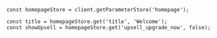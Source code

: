 ```tsx
const homepageStore = client.getParameterStore('homepage');

const title = homepageStore.get('title', 'Welcome');
const showUpsell = homepageStore.get('upsell_upgrade_now', false);
```
